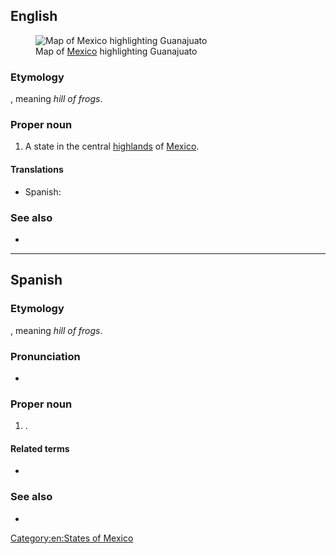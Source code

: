 ==English==
[[File:Mexico map, MX-GUA.svg|thumb|Map of [[Mexico]] highlighting Guanajuato]]

===Etymology===
{{etyl|pua|en}}, meaning ''hill of frogs''.

===Proper noun===
{{en-proper noun}}

# A state in the central [[highlands]] of [[Mexico]].

====Translations====
{{trans-top|state of Mexico}}
* Spanish: {{t+|es|Guanajuato|m}}
{{trans-mid}}
{{trans-bottom}}

===See also===
* {{pedialite}}

[[Category:en:States of Mexico]]

----

==Spanish==

===Etymology===
{{etyl|pua|es}}, meaning ''hill of frogs''.

===Pronunciation===
* {{es-IPA}}

===Proper noun===
{{es-proper noun|m}}

# {{place|es|state|c/Mexico}}.

====Related terms====
* {{l|es|guanajuatense}}

===See also===
* {{pedialite|lang=es}}